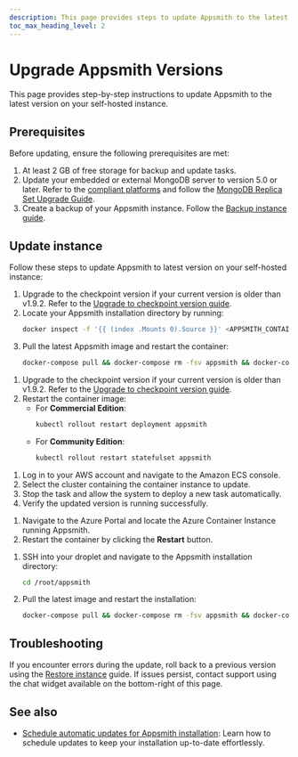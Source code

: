 ```yaml
---
description: This page provides steps to update Appsmith to the latest version on your self-hosted Appsmith instance.
toc_max_heading_level: 2
---
```



# Upgrade Appsmith Versions

This page provides step-by-step instructions to update Appsmith to the latest version on your self-hosted instance.

## Prerequisites

Before updating, ensure the following prerequisites are met:

1. At least 2 GB of free storage for backup and update tasks.  
2. Update your embedded or external MongoDB server to version 5.0 or later. Refer to the [compliant platforms](https://www.mongodb.com/docs/manual/administration/production-notes/#platform-support) and follow the [MongoDB Replica Set Upgrade Guide](https://www.mongodb.com/docs/manual/release-notes/5.0-upgrade-replica-set/).  
3. Create a backup of your Appsmith instance. Follow the [Backup instance guide](/getting-started/setup/instance-management/appsmithctl/#backup-instance).


## Update instance

Follow these steps to update Appsmith to latest version on your self-hosted instance:

<Tabs queryString="current-platform-type">

<TabItem label="Docker" value="docker">

1. Upgrade to the checkpoint version if your current version is older than v1.9.2. Refer to the [Upgrade to checkpoint version guide](/getting-started/setup/instance-management/upgrade-to-checkpoint-version).  
2. Locate your Appsmith installation directory by running:  
   ```bash
   docker inspect -f '{{ (index .Mounts 0).Source }}' <APPSMITH_CONTAINER_ID>
   ``` 
3. Pull the latest Appsmith image and restart the container:  
   ```bash
   docker-compose pull && docker-compose rm -fsv appsmith && docker-compose up -d
   ```

</TabItem>

<TabItem label="Kubernetes" value="kubernetes">

1. Upgrade to the checkpoint version if your current version is older than v1.9.2. Refer to the [Upgrade to checkpoint version guide](/getting-started/setup/instance-management/upgrade-to-checkpoint-version).  
2. Restart the container image:
   - For **Commercial Edition**:  
     ```bash
     kubectl rollout restart deployment appsmith
     ```
   - For **Community Edition**:  
     ```bash
     kubectl rollout restart statefulset appsmith
     ```

</TabItem>

<TabItem label="AWS ECS on EC2" value="aws-ecs-ec2">

1. Log in to your AWS account and navigate to the Amazon ECS console.  
2. Select the cluster containing the container instance to update.  
3. Stop the task and allow the system to deploy a new task automatically.  
4. Verify the updated version is running successfully.

</TabItem>

<TabItem label="Azure Container Instance" value="azure-ci">

1. Navigate to the Azure Portal and locate the Azure Container Instance running Appsmith.  
2. Restart the container by clicking the **Restart** button.

</TabItem>

<TabItem label="DigitalOcean" value="digital-ocean">

1. SSH into your droplet and navigate to the Appsmith installation directory:  

   ```bash
   cd /root/appsmith
   ```  
2. Pull the latest image and restart the installation:  

   ```bash
   docker-compose pull && docker-compose rm -fsv appsmith && docker-compose up -d
   ```

</TabItem>

</Tabs>



## Troubleshooting

If you encounter errors during the update, roll back to a previous version using the [Restore instance](/getting-started/setup/instance-management/appsmithctl#restore-instance) guide. If issues persist, contact support using the chat widget available on the bottom-right of this page.


## See also

- [Schedule automatic updates for Appsmith installation](/getting-started/setup/instance-management/maintenance-window): Learn how to schedule updates to keep your installation up-to-date effortlessly.